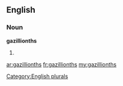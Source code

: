 ==English==

===Noun===
'''gazillionths'''

# {{plural of|[[gazillionth]]}}

[[Category:English plurals]]

[[ar:gazillionths]]
[[fr:gazillionths]]
[[my:gazillionths]]